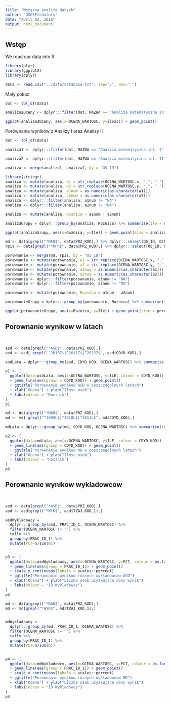 ```yaml
---
title: "Wstępna analiza danych"
author: "USOSPredators"
date: "April 02, 2016"
output: html_document
---
```


## Wstęp
We read our data into R.

```r
library(plyr)
library(ggplot2)
library(dplyr)
```

```r
data <- read.csv("../data/database.txt", sep=";", dec=",")
```

Maly pokaz

```r
dat <- tbl_df(data)

analiza2Oceny <- dplyr:::filter(dat, NAZWA == "Analiza matematyczna inf. II") %>% dplyr:::select(OCENA_WARTOSC) %>% dplyr:::filter(OCENA_WARTOSC != '') %>% dplyr:::group_by(OCENA_WARTOSC) %>% dplyr:::summarise(ilosc = n())

ggplot(analiza2Oceny, aes(x=OCENA_WARTOSC, y=ilosc)) + geom_point()
```

Porównanie wyników z Analizy I oraz Analizy II

```r
dat <- tbl_df(data)

analiza1 <- dplyr:::filter(dat, NAZWA == "Analiza matematyczna inf. I") %>% dplyr:::select(OS_ID, OCENA_WARTOSC)

analiza2 <- dplyr:::filter(dat, NAZWA == "Analiza matematyczna inf. II") %>% dplyr:::select(OS_ID, OCENA_WARTOSC)

analiza <- merge(analiza1, analiza2, by = "OS_ID")

library(stringr)
analiza <- mutate(analiza, a1 = str_replace(OCENA_WARTOSC.x, ",", "."))
analiza <- mutate(analiza, a2 = str_replace(OCENA_WARTOSC.y, ",", "."))
analiza <- mutate(analiza, a1num = as.numeric(as.character(a1)))
analiza <- mutate(analiza, a2num = as.numeric(as.character(a2)))
analiza <- dplyr:::filter(analiza, a1num != "NA")
analiza <- dplyr:::filter(analiza, a2num != "NA")

analiza <- mutate(analiza, Roznica = a1num - a2num)

analizaGrupy = dplyr:::group_by(analiza, Roznica) %>% summarise(Ile = n())

ggplot(analizaGrupy, aes(x=Roznica, y=Ile)) + geom_point(size = analizaGrupy$Ile*0.4) + scale_x_continuous(limits = c(-2.5, 2.5)) + scale_y_continuous(limits = c(0, 250)) + ggtitle("Roznica w wynikach z Analizy I oraz Analizy II") + xlab("Roznica") + ylab("Ilosc osob") + theme(plot.title = element_text(size=20), axis.text=element_text(size=11), axis.title=element_text(size=20))
```


```r
md <- data[grepl("*MAD$", data$PRZ_KOD),] %>% dplyr:::select(OS_ID, OCENA_WARTOSC)
rpis <- data[grepl("*RPR$", data$PRZ_KOD),] %>% dplyr:::select(OS_ID, OCENA_WARTOSC)

porownanie <- merge(md, rpis, by = "OS_ID")
porownanie <- mutate(porownanie, a1 = str_replace(OCENA_WARTOSC.x, ",", "."))
porownanie <- mutate(porownanie, a2 = str_replace(OCENA_WARTOSC.y, ",", "."))
porownanie <- mutate(porownanie, a1num = as.numeric(as.character(a1)))
porownanie <- mutate(porownanie, a2num = as.numeric(as.character(a2)))
porownanie <- dplyr:::filter(porownanie, a1num != "NA")
porownanie <- dplyr:::filter(porownanie, a2num != "NA")

porownanie <- mutate(porownanie, Roznica = a1num - a2num)

porownanieGrupy = dplyr:::group_by(porownanie, Roznica) %>% summarise(Ile = n())

ggplot(porownanieGrupy, aes(x=Roznica, y=Ile)) + geom_point(size = porownanieGrupy$Ile*0.4) + scale_x_continuous(limits = c(-2.5, 2.5)) + scale_y_continuous(limits = c(0, 250)) + ggtitle("Roznica w wynikach z MD i RPiS") + xlab("Roznica") + ylab("Ilosc osob") + theme(plot.title = element_text(size=20), axis.text=element_text(size=12), axis.title=element_text(size=20))
```

## Porownanie wynikow w latach

<br>

```r
asd <- data[grepl("*ASD$", data$PRZ_KOD),]
asd <- asd[ grepl("^2010Z$|^2011Z$|^2012Z$", asd$CDYD_KOD),]

asdLata = dplyr:::group_by(asd, CDYD_KOD, OCENA_WARTOSC) %>% summarise(ILE = n())

p1 <- (
  ggplot(data=asdLata, aes(x=OCENA_WARTOSC, y=ILE, colour = CDYD_KOD))
  + geom_line(aes(group = CDYD_KOD)) + geom_point()
  + ggtitle("Porownanie wynikow ASD w poszczegolnych latach")
  + xlab("Ocena") + ylab("Ilosc osob")
  + labs(colour = "Rocznik")
)
p1
```

```r
md <- data[grepl("*MAD$", data$PRZ_KOD),]
md <- md[ grepl("^2009L$|^2010L$|^2011L$", md$CDYD_KOD),]

mdLata = dplyr:::group_by(md, CDYD_KOD, OCENA_WARTOSC) %>% summarise(ILE = n())

p2 <- (
  ggplot(data=mdLata, aes(x=OCENA_WARTOSC, y=ILE, colour = CDYD_KOD))
  + geom_line(aes(group = CDYD_KOD)) + geom_point()
  + ggtitle("Porownanie wynikow MD w poszczegolnych latach")
  + xlab("Ocena") + ylab("Ilosc osob")
  + labs(colour = "Rocznik")
)
p2
```



## Porownanie wynikow wykladowcow

<br>

```r
asd <- data[grepl("*ASD$", data$PRZ_KOD),]
asd <- asd[grepl("*WYK$", asd$TZAJ_KOD_1),]

asdWykladowcy =
  dplyr:::group_by(asd, PRAC_ID_1, OCENA_WARTOSC) %>%
  filter(OCENA_WARTOSC != "") %>%
  tally %>%
  group_by(PRAC_ID_1) %>%
  mutate(PCT=n/sum(n))


p3 <- (
  ggplot(data=asdWykladowcy, aes(x=OCENA_WARTOSC, y=PCT, colour = as.factor(PRAC_ID_1)))
  + geom_line(aes(group = PRAC_ID_1)) + geom_point()
  + scale_y_continuous(labels = scales::percent)
  + ggtitle("Porownanie wynikow roznych wykladowcow ASD")
  + xlab("Ocena") + ylab("Liczba osob uzyskujaca dany wynik")
  + labs(colour = "ID Wykladowcy")
)
p3
```

```r
md <- data[grepl("*MAD$", data$PRZ_KOD),]
md <- md[grepl("*WYK$", md$TZAJ_KOD_1),]


mdWykladowcy =
  dplyr:::group_by(md, PRAC_ID_1, OCENA_WARTOSC) %>%
  filter(OCENA_WARTOSC != "") %>%
  tally %>%
  group_by(PRAC_ID_1) %>%
  mutate(PCT=n/sum(n))


p4 <- (
  ggplot(data=mdWykladowcy, aes(x=OCENA_WARTOSC, y=PCT, colour = as.factor(PRAC_ID_1)))
  + geom_line(aes(group = PRAC_ID_1)) + geom_point()
  + scale_y_continuous(labels = scales::percent)
  + ggtitle("Porownanie wynikow roznych wykladowcow MD")
  + xlab("Ocena") + ylab("Liczba osob uzyskujaca dany wynik")
  + labs(colour = "ID Wykladowcy")
)
p4
```
